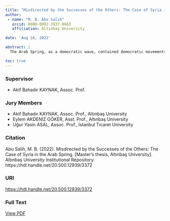 ```yaml
---
title: "Misdirected by the Successes of the Others: The Case of Syria in the Arab Spring"
author:
 - name: "M. B. Abu Salih"
   orcid: 0000-0002-3937-8663
   affiliation: Altınbaş University

date: 'Aug 16, 2022'

abstract: |
  The Arab Spring, as a democratic wave, contained democratic movements that succeeded in overthrowing their non-democratic regimes, such as Tunisia, Egypt, and Libya. In addition to other movements that failed to do so, such as Syria. This thesis investigates the impact of those successful movements on the Syrian case. We did that through comparing the events of the Syrian democratic movement with the events of the Tunisian, Egyptian and Libyan movements, to see if there is a relation, or an impact, between them. After that, we assessed the discovered impacts to get an overall evaluation of the impact of those movements on the case of Syria. We found many evidences show that the Syrian movement followed, or emulated, the other movements, in their approach, strategy and tactics. And because essential differences between Syria and those countries, that following, or emulation, did not lead to the same success, rather, it was one of the reasons for its failure. That gave us a conclusion that initiation of a democratic movement amid other movements, in time and space, will expose that movement to misdirecting impact that leads to its failure.

toc: true
---
```


### Supervisor
- Akif Bahadır KAYNAK, Assoc. Prof.

### Jury Members
- Akif Bahadır KAYNAK, Assoc. Prof., Altınbaş University
- Eylem AKDENİZ GÖKER, Asst. Prof., Altınbaş University
- Uğur Yasin ASAL, Assoc. Prof., Istanbul Ticaret University

### Citation
Abu Salih, M. B. (2022). Misdirected by the Successes of the Others: The Case of Syria in the Arab Spring. [Master's thesis, Altınbaş University]. Altınbaş University Institutional Repository. https://hdl.handle.net/20.500.12939/3372 


### URI
<https://hdl.handle.net/20.500.12939/3372>


### Full Text
[View PDF](/assets/files/mb-abusalih-ma-thesis-771108.pdf)

